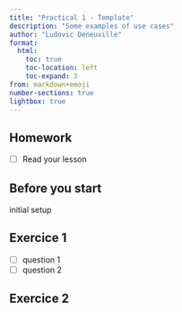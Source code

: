 ```yaml
---
title: "Practical 1 - Template"
description: "Some examples of use cases"
author: "Ludovic Deneuville"
format:
  html:
    toc: true
    toc-location: left
    toc-expand: 3
from: markdown+emoji
number-sections: true
lightbox: true
---
```


## Homework{.unnumbered}

- [ ] Read your lesson


## Before you start{.unnumbered}

initial setup


## Exercice 1

- [ ] question 1
- [ ] question 2


## Exercice 2

